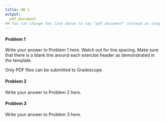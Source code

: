 ```yaml
---
title: HW 1
output:
  pdf_document  
## You can change the line above to say "pdf_document" instead as long as you 1) have LateX installed on your computer or 2) you are using Swarthmore's RStudio server.  
---
```


#### Problem 1

Write your answer to Problem 1 here. Watch out for line spacing. Make sure that
there is a blank line around each exercise header as demonstrated in the 
template. 

Only PDF files can be submitted to Gradescope. 


\pagebreak

#### Problem 2

Write your answer to Problem 2 here.

\pagebreak


#### Problem 3

Write your answer to Problem 3 here.

\pagebreak 

